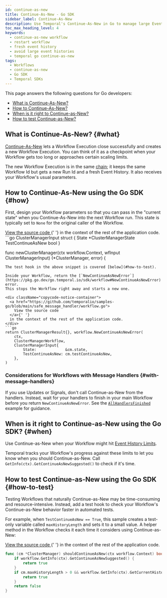 ```yaml
---
id: continue-as-new
title: Continue-As-New - Go SDK
sidebar_label: Continue-As-New
description: Use Temporal's Continue-As-New in Go to manage large Event Histories by atomically creating new Workflow Executions with the same Workflow Id and fresh parameters.
toc_max_heading_level: 4
keywords:
  - continue-as-new workflow
  - restart workflow
  - fresh event history
  - avoid large event histories
  - temporal go continue-as-new
tags:
  - Workflows
  - continue-as-new
  - Go SDK
  - Temporal SDKs
---
```


This page answers the following questions for Go developers:

- [What is Continue-As-New?](#what)
- [How to Continue-As-New?](#how)
- [When is it right to Continue-as-New?](#when)
- [How to test Continue-as-New?](#how-to-test)

## What is Continue-As-New? {#what}

[Continue-As-New](/workflow-execution/continue-as-new) lets a Workflow Execution close successfully and creates a new Workflow Execution.
You can think of it as a checkpoint when your Workflow gets too long or approaches certain scaling limits.

The new Workflow Execution is in the same [chain](/workflow-execution#workflow-execution-chain); it keeps the same Workflow Id but gets a new Run Id and a fresh Event History.
It also receives your Workflow's usual parameters.

## How to Continue-As-New using the Go SDK {#how}

First, design your Workflow parameters so that you can pass in the "current state" when you Continue-As-New into the next Workflow run.
This state is typically set to `None` for the original caller of the Workflow.

<div className="copycode-notice-container">
  <a href="https://github.com/temporalio/samples-go/blob/main/safe_message_handler/workflow.go">
    View the source code
  </a>{' '}
  in the context of the rest of the application code.
</div>
```go
ClusterManagerInput struct {
    State             *ClusterManagerState
    TestContinueAsNew bool
}

func newClusterManager(ctx workflow.Context, wfInput ClusterManagerInput) (*ClusterManager, error) {

````
The test hook in the above snippet is covered [below](#how-to-test).

Inside your Workflow, return the [`NewContinueAsNewError`](https://pkg.go.dev/go.temporal.io/sdk/workflow#NewContinueAsNewError) error.
This stops the Workflow right away and starts a new one.

<div className="copycode-notice-container">
  <a href="https://github.com/temporalio/samples-go/blob/main/safe_message_handler/workflow.go">
    View the source code
  </a>{' '}
  in the context of the rest of the application code.
</div>
```go
return ClusterManagerResult{}, workflow.NewContinueAsNewError(
    ctx,
    ClusterManagerWorkflow,
    ClusterManagerInput{
        State:             &cm.state,
        TestContinueAsNew: cm.testContinueAsNew,
    },
)
````

### Considerations for Workflows with Message Handlers {#with-message-handlers}

If you use Updates or Signals, don't call Continue-as-New from the handlers.
Instead, wait for your handlers to finish in your main Workflow before you return `NewContinueAsNewError`.
See the [`AllHandlersFinished`](message-passing#wait-for-message-handlers) example for guidance.

## When is it right to Continue-as-New using the Go SDK? {#when}

Use Continue-as-New when your Workflow might hit [Event History Limits](/workflow-execution/event#event-history).

Temporal tracks your Workflow's progress against these limits to let you know when you should Continue-as-New.
Call `GetInfo(ctx).GetContinueAsNewSuggested()` to check if it's time.

## How to test Continue-as-New using the Go SDK {#how-to-test}

Testing Workflows that naturally Continue-as-New may be time-consuming and resource-intensive.
Instead, add a test hook to check your Workflow's Continue-as-New behavior faster in automated tests.

For example, when `TestContinueAsNew == True`, this sample creates a test-only variable called `maxHistoryLength` and sets it to a small value.
A helper method in the Workflow checks it each time it considers using Continue-as-New:

<div className="copycode-notice-container">
  <a href="https://github.com/temporalio/samples-go/blob/main/safe_message_handler/workflow.go">
    View the source code
  </a>{' '}
  in the context of the rest of the application code.
</div>

```go
func (cm *ClusterManager) shouldContinueAsNew(ctx workflow.Context) bool {
	if workflow.GetInfo(ctx).GetContinueAsNewSuggested() {
		return true
	}
	if cm.maxHistoryLength > 0 && workflow.GetInfo(ctx).GetCurrentHistoryLength() > cm.maxHistoryLength {
		return true
	}
	return false
}
```

